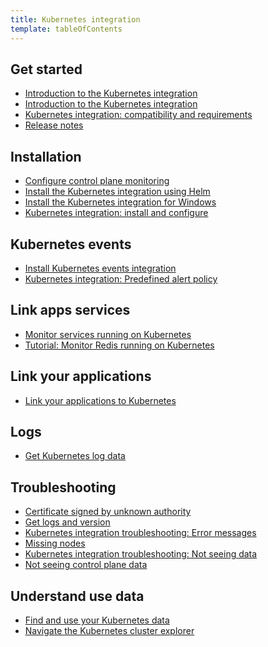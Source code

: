 ```yaml
---
title: Kubernetes integration
template: tableOfContents
---
```


## Get started

* [Introduction to the Kubernetes integration](/docs/integrations/kubernetes-integration/get-started/introduction-kubernetes-integration)
* [Introduction to the Kubernetes integration](/docs/integrations/kubernetes-integration/get-started/introduction-kubernetes-integration)
* [Kubernetes integration: compatibility and requirements](/docs/integrations/kubernetes-integration/get-started/kubernetes-integration-compatibility-requirements)
* [Release notes](/docs/integrations/kubernetes-integration/get-started/release-notes)

## Installation

* [Configure control plane monitoring](/docs/integrations/kubernetes-integration/installation/configure-control-plane-monitoring)
* [Install the Kubernetes integration using Helm](/docs/integrations/kubernetes-integration/installation/install-kubernetes-integration-using-helm)
* [Install the Kubernetes integration for Windows](/docs/integrations/kubernetes-integration/installation/install-kubernetes-integration-windows)
* [Kubernetes integration: install and configure](/docs/integrations/kubernetes-integration/installation/kubernetes-integration-install-configure)

## Kubernetes events

* [Install Kubernetes events integration](/docs/integrations/kubernetes-integration/kubernetes-events/install-kubernetes-events-integration)
* [Kubernetes integration: Predefined alert policy](/docs/integrations/kubernetes-integration/kubernetes-events/kubernetes-integration-predefined-alert-policy)

## Link apps services

* [Monitor services running on Kubernetes](/docs/integrations/kubernetes-integration/link-apps-services/monitor-services-running-kubernetes)
* [Tutorial: Monitor Redis running on Kubernetes](/docs/integrations/kubernetes-integration/link-apps-services/tutorial-monitor-redis-running-kubernetes)

## Link your applications

* [Link your applications to Kubernetes](/docs/integrations/kubernetes-integration/link-your-applications/link-your-applications-kubernetes)

## Logs

* [Get Kubernetes log data](/docs/integrations/kubernetes-integration/logs/get-kubernetes-log-data)

## Troubleshooting

* [Certificate signed by unknown authority](/docs/integrations/kubernetes-integration/troubleshooting/certificate-signed-unknown-authority)
* [Get logs and version](/docs/integrations/kubernetes-integration/troubleshooting/get-logs-version)
* [Kubernetes integration troubleshooting: Error messages](/docs/integrations/kubernetes-integration/troubleshooting/kubernetes-integration-troubleshooting-error-messages)
* [Missing nodes](/docs/integrations/kubernetes-integration/troubleshooting/kubernetes-integration-troubleshooting-missing-nodes)
* [Kubernetes integration troubleshooting: Not seeing data](/docs/integrations/kubernetes-integration/troubleshooting/kubernetes-integration-troubleshooting-not-seeing-data)
* [Not seeing control plane data](/docs/integrations/kubernetes-integration/troubleshooting/not-seeing-control-plane-data)

## Understand use data

* [Find and use your Kubernetes data](/docs/integrations/kubernetes-integration/understand-use-data/find-use-your-kubernetes-data)
* [Navigate the Kubernetes cluster explorer](/docs/integrations/kubernetes-integration/understand-use-data/kubernetes-cluster-explorer)
